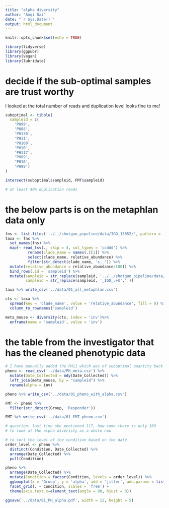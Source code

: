 ```yaml
---
title: "alpha diversity"
author: "Anqi Dai"
date: "`r Sys.Date()`"
output: html_document
---
```


```r
knitr::opts_chunk$set(echo = TRUE)
```

```r
library(tidyverse)
library(ggpubr)
library(vegan)
library(lubridate)
```
# decide if the sub-optimal samples are trust worthy

I looked at the total number of reads and duplication level looks fine to me!

```r
suboptimal <- tibble(
  sampleid = c(
    'PH99',
    'PH88',
    'PH130',
    'PH11',
    'PH100',
    'PH10',
    'PH117',
    'PH89',
    'PH16',
    'PH98')
)

intersect(suboptimal$sampleid, FMT$sampleid)

# at least 40% duplication reads
```


# the below parts is on the metaphlan data only

```r
fns <- list.files('../../shotgun_pipeline/data/IGO_13852/', pattern = 'metaphlan3_profile.txt', full.names = T)
taxa <- fns %>% 
  set_names(fns) %>% 
  map(~ read_tsv(., skip = 4, col_types = 'ccddd') %>% 
          rename(clade_name = names(.)[1]) %>% 
          select(clade_name, relative_abundance) %>% 
          filter(str_detect(clade_name, 's__')) %>% 
  mutate(relative_abundance = relative_abundance/100)) %>% 
  bind_rows(.id = 'sampleid') %>% 
  mutate(sampleid = str_replace(sampleid, '../../shotgun_pipeline/data/IGO_13852//Sample_',''),
         sampleid = str_replace(sampleid, '_IGO_.+$',''))

taxa %>% write_csv('../data/01_all_metaphlan.csv')

cts <- taxa %>% 
  spread(key = 'clade_name', value = 'relative_abundance', fill = 0) %>% 
  column_to_rownames('sampleid')

meta_mouse <- diversity(cts, index = 'inv')%>% 
  enframe(name = 'sampleid', value = 'inv') 


```

# the table from the investigator that has the cleaned phenotypic data

```r
# I have manually added the PH11 which was of suboptimal quantity back into this pheno sheet
pheno <- read_csv('../data/PH_meta.csv') %>% 
  mutate(Date_Collected = mdy(Date_Collected)) %>% 
  left_join(meta_mouse, by = "sampleid") %>% 
  rename(alpha = inv)

pheno %>% write_csv('../data/01_pheno_with_alpha.csv')

FMT <- pheno %>% 
  filter(str_detect(Group, 'Responder'))

FMT %>% write_csv('../data/01_FMT_pheno.csv')

# question: last time she mentioned 117, how come there is only 109
# to look at the alpha diveristy as a whole now

# to sort the level of the condition based on the date
order_level <- pheno %>% 
  distinct(Condition, Date_Collected) %>% 
  arrange(Date_Collected) %>% 
  pull(Condition)
```


```r
pheno %>% 
  arrange(Date_Collected) %>% 
  mutate(Condition = factor(Condition, levels = order_level)) %>% 
  ggboxplot(x = 'Group', y = 'alpha', add = 'jitter', add.params = list(color = 'blue', size = 2)) +
  facet_grid(. ~ Condition, scales = 'free') +
  theme(axis.text.x=element_text(angle = 90, hjust = 0))

ggsave('../data/01_PH_alpha.pdf', width = 12, height = 5)
```

